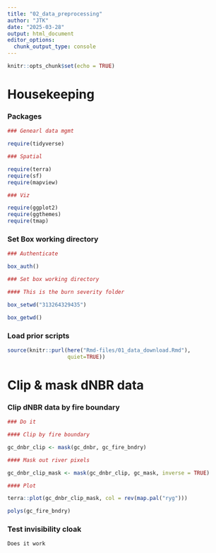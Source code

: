 ```yaml
---
title: "02_data_preprocessing"
author: "JTK"
date: "2025-03-28"
output: html_document
editor_options: 
  chunk_output_type: console
---
```


```r
knitr::opts_chunk$set(echo = TRUE)
```

# Housekeeping 

### Packages

```r

### Genearl data mgmt

require(tidyverse)

### Spatial

require(terra)
require(sf)
require(mapview)

### Viz

require(ggplot2)
require(ggthemes)
require(tmap)

```

### Set Box working directory

```r


### Authenticate

box_auth()

### Set box working directory

#### This is the burn severity folder 

box_setwd("313264329435")

box_getwd()

```

### Load prior scripts
```r

source(knitr::purl(here("Rmd-files/01_data_download.Rmd"), 
                   quiet=TRUE))

```


# Clip & mask dNBR data

### Clip dNBR data by fire boundary

```r

### Do it

#### Clip by fire boundary

gc_dnbr_clip <- mask(gc_dnbr, gc_fire_bndry)

#### Mask out river pixels

gc_dnbr_clip_mask <- mask(gc_dnbr_clip, gc_mask, inverse = TRUE)

#### Plot

terra::plot(gc_dnbr_clip_mask, col = rev(map.pal("ryg")))

polys(gc_fire_bndry)


```

### Test invisibility cloak

```r

Does it work

```

